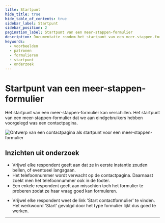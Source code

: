 ```yaml
---
title: Startpunt
hide_title: true
hide_table_of_contents: true
sidebar_label: Startpunt
sidebar_position: 2
pagination_label: Startpunt van een meer-stappen-formulier
description: Documentatie rondom het startpunt van een meer-stappen-formulier
keywords:
  - voorbeelden
  - patronen
  - formulieren
  - startpunt
  - onderzoek
---
```



# Startpunt van een meer-stappen-formulier

Het startpunt van een meer-stappen-formulier kan verschillen. Het startpunt van een meer-stappen-formulier dat we aan eindgebruikers hebben voorgelegd was een contactpagina.

![Ontwerp van een contactpagina als startpunt voor een meer-stappen-formulier](https://raw.githubusercontent.com/nl-design-system/documentatie/assets/voorbeeld_formulier_contact-pagina.png)

## Inzichten uit onderzoek

- Vrijwel elke respondent geeft aan dat ze in eerste instantie zouden bellen, of eventueel langsgaan.
- Het telefoonnummer wordt verwacht op de contactpagina. Daarnaast zoekt men het telefoonnummer ook in de footer.
- Een enkele respondent geeft aan misschien toch het formulier te proberen zodat ze haar vraag goed kan formuleren.

<VideoPlayer videoId="qpgG7OKQjhI" />

- Vrijwel elke respondent weet de link 'Start contactformulier' te vinden. Het werkwoord 'Start' gevolgd door het type formulier lijkt dus goed te werken.

<VideoPlayer videoId="ylxtU4BVvrs" />

<ResearchInfo />

---

<PatternFooterInfo />
